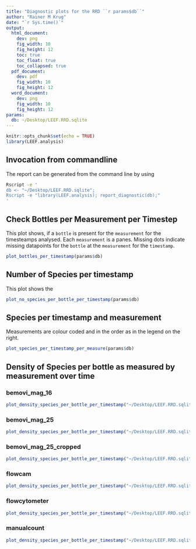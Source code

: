 ```yaml
---
title: "Diagnostic plots for the RRD ``r params$db``"
author: "Rainer M Krug"
date: "`r Sys.time()`"
output:
  html_document:
    dev: png
    fig_width: 10
    fig_height: 12
    toc: true
    toc_float: true
    toc_collapsed: true
  pdf_document:
    dev: pdf
    fig_width: 10
    fig_height: 12
  word_document: 
    dev: png
    fig_width: 10
    fig_height: 12
params:
  db: ~/Desktop/LEEF.RRD.sqlite
---
```


```r
knitr::opts_chunk$set(echo = TRUE)
library(LEEF.analysis)
```
## Invocation from commandline
The report can be generated from the command line by using

```bash
Rscript -e '
db <- "~/Desktop/LEEF.RRD.sqlite";
Rscript -e "library(LEEF.analysis); report_diagnostic(db);"
'
```

\pagebreak

## Check Bottles per Measurement per Timestep

This plot shows, if a `bottle` is present for the `measurement` for the timesteamps analysed. Each `measurement` is a panes. Missing dots indicate missing datapoints for the `bottle` at the `measurement` for the `timestamp`.

```r
plot_bottles_per_timestamp(params$db)
```

\pagebreak

## Number of Species per timestamp

This plot shows the 
```r
plot_no_species_per_bottle_per_timestamp(params$db)
```

\pagebreak

## Species per timestamp and measurement
Measurements are colour coded and in the order as in the legend on the right.

```r
plot_species_per_timestamp_per_measure(params$db)
```

## Density of Species per bottle as measured by measurement over time

### bemovi_mag_16
```r
plot_density_species_per_bottle_per_timestamp("~/Desktop/LEEF.RRD.sqlite", "bemovi_mag_16")
```


### bemovi_mag_25
```r
plot_density_species_per_bottle_per_timestamp("~/Desktop/LEEF.RRD.sqlite", "bemovi_mag_25")
```

### bemovi_mag_25_cropped
```r
plot_density_species_per_bottle_per_timestamp("~/Desktop/LEEF.RRD.sqlite", "bemovi_mag_25_cropped")
```

### flowcam
```r
plot_density_species_per_bottle_per_timestamp("~/Desktop/LEEF.RRD.sqlite", "flowcam")
```

### flowcytometer
```r
plot_density_species_per_bottle_per_timestamp("~/Desktop/LEEF.RRD.sqlite", "flowcytometer")
```

### manualcount
```r
plot_density_species_per_bottle_per_timestamp("~/Desktop/LEEF.RRD.sqlite", "manualcount")
```
